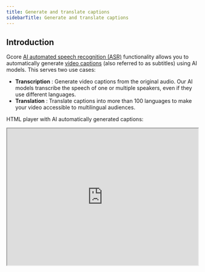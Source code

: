 ---
title: Generate and translate captions
sidebarTitle: Generate and translate captions
---

## Introduction

Gcore [AI automated speech recognition (ASR)](https://gcore.com/streaming-platform/ai-for-video) functionality allows you to automatically generate [video captions](/streaming-platform/video-hosting/subtitles-and-closed-captions-for-vod#what-are-subtitles-and-closed-captions) (also referred to as subtitles) using AI models. This serves two use cases: 

  * **Transcription** : Generate video captions from the original audio. Our AI models transcribe the speech of one or multiple speakers, even if they use different languages. 
  * **Translation** : Translate captions into more than 100 languages to make your video accessible to multilingual audiences.

HTML player with AI automatically generated captions:
<iframe
  src="https://player.gvideo.co/videos/2675_iKbrdNMcS9ylGuw?&sub_lang=en"
  width="100%"
  height="360"
  loading="lazy"
  allow="autoplay; fullscreen; picture-in-picture"
  allowFullScreen
/>


## How it works

We use [Whisper ASR](https://openai.com/research/whisper) from OpenAI, along with a range of other specialized AI models. These AI ASR models operate on the Gcore infrastructure, so no files are transferred to external services. After processing, all original files are also deleted from the AI system's local storage. 


## Key benefits

  * **Ease of use.** You can generate ready-to-use subtitles in the Customer Portal or with a few API requests.
  * **Supported languages.** AI can recognize and transcribe audio in over 100 languages worldwide. If your desired language isn't listed, please contact [Gcore support team](maito:support@gcore.com), and we'll consider adding it in the future. 
  * **Multi-platform support**. Generate video captions for any MP4 video that's uploaded to Gcore Video Hosting or stored externally, for instance, on AWS. 
  * **Multi-language support.** We support the recognition of multiple spoken languages in a single video (the "code-switching" feature). This accounts for video participants switching between several languages in their speech.


## Generate and translate AI captions for your video content

You can transcribe and translate subtitles in two ways: via API or in the Customer Portal. For step-by-step instructions, check out the relevant guide: 

  * [Transcribe and translate captions in the Customer Portal](/streaming-platform/ai-video-service/generate-ai-subtitles-and-add-them-to-video/generate-captions-in-customer-portal)
  * [Transcribe and translate captions via API](/streaming-platform/ai-video-service/generate-ai-subtitles-and-add-them-to-video/generate-captions-via-api)